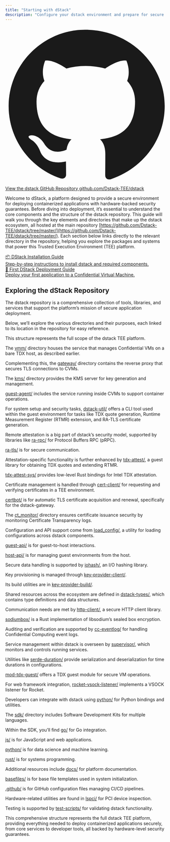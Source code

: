 ```yaml
---
title: "Starting with dStack"
description: "Configure your dstack environment and prepare for secure application deployment"
---
```


<div className="my-6">
  <a
    href="https://github.com/Dstack-TEE/dstack"
    target="_blank"
    rel="noopener noreferrer"
    className="block bg-gray-100 border border-gray-300 rounded-lg p-4 text-center hover:bg-blue-50 transition"
    style={{ textDecoration: 'none' }}
  >
    <span className="text-lg font-semibold text-blue-700 flex items-center justify-center gap-2">
      <svg xmlns="http://www.w3.org/2000/svg" className="inline-block h-5 w-5 text-blue-500" fill="currentColor" viewBox="0 0 24 24"><path d="M12 .5C5.73.5.5 5.73.5 12c0 5.08 3.29 9.39 7.86 10.91.58.11.79-.25.79-.56 0-.28-.01-1.02-.02-2-3.2.7-3.88-1.54-3.88-1.54-.53-1.34-1.3-1.7-1.3-1.7-1.06-.72.08-.71.08-.71 1.17.08 1.79 1.2 1.79 1.2 1.04 1.78 2.73 1.27 3.4.97.11-.75.41-1.27.74-1.56-2.56-.29-5.26-1.28-5.26-5.7 0-1.26.45-2.29 1.19-3.1-.12-.29-.52-1.46.11-3.05 0 0 .98-.31 3.2 1.18a11.1 11.1 0 0 1 2.92-.39c.99.01 1.99.13 2.92.39 2.22-1.49 3.2-1.18 3.2-1.18.63 1.59.23 2.76.11 3.05.74.81 1.19 1.84 1.19 3.1 0 4.43-2.7 5.41-5.27 5.7.42.36.79 1.09.79 2.2 0 1.59-.01 2.87-.01 3.26 0 .31.21.68.8.56C20.71 21.39 24 17.08 24 12c0-6.27-5.23-11.5-12-11.5z"/></svg>
      View the dstack GitHub Repository
    </span>
    <span className="text-sm text-gray-600 block mt-1">github.com/Dstack-TEE/dstack</span>
  </a>
</div>

Welcome to dStack, a platform designed to provide a secure environment for deploying containerized applications with hardware-backed security guarantees. Before diving into deployment, it’s essential to understand the core components and the structure of the dstack repository. This guide will walk you through the key elements and directories that make up the dstack ecosystem, all hosted at the main repository [https://github.com/Dstack-TEE/dstack/tree/master/](https://github.com/Dstack-TEE/dstack/tree/master/). Each section below links directly to the relevant directory in the repository, helping you explore the packages and systems that power this Trusted Execution Environment (TEE) platform.

<div style={{ display: 'flex', gap: '1.5rem', margin: '2rem 0' }}>
  <a href="/docs/getting-started/install/installation" style={{
    flex: 1,
    textDecoration: 'none',
    border: '1px solid #e0e0e0',
    borderRadius: '10px',
    padding: '1.5rem',
    background: '#fafbfc',
    boxShadow: '0 2px 8px rgba(0,0,0,0.03)',
    color: '#222'
  }}>
    <div style={{ fontSize: '1.2rem', fontWeight: 600, marginBottom: '0.5rem' }}>
      📦 DStack Installation Guide
    </div>
    <div style={{ fontSize: '1rem', color: '#555' }}>
      Step-by-step instructions to install dstack and required components.
    </div>
  </a>
  <a href="/docs/getting-started/first-deployment-steps/first-deployment" style={{
    flex: 1,
    textDecoration: 'none',
    border: '1px solid #e0e0e0',
    borderRadius: '10px',
    padding: '1.5rem',
    background: '#fafbfc',
    boxShadow: '0 2px 8px rgba(0,0,0,0.03)',
    color: '#222'
  }}>
    <div style={{ fontSize: '1.2rem', fontWeight: 600, marginBottom: '0.5rem' }}>
      🚢 First DStack Deployment Guide
    </div>
    <div style={{ fontSize: '1rem', color: '#555' }}>
      Deploy your first application to a Confidential Virtual Machine.
    </div>
  </a>
</div>



## Exploring the dStack Repository

The dstack repository is a comprehensive collection of tools, libraries, and services that support the platform’s mission of secure application deployment.

Below, we’ll explore the various directories and their purposes, each linked to its location in the repository for easy reference.

This structure represents the full scope of the dstack TEE platform.

The [vmm/](https://github.com/Dstack-TEE/dstack/tree/master/vmm) directory houses the service that manages Confidential VMs on a bare TDX host, as described earlier.

Complementing this, the [gateway/](https://github.com/Dstack-TEE/dstack/tree/master/gateway) directory contains the reverse proxy that secures TLS connections to CVMs.

The [kms/](https://github.com/Dstack-TEE/dstack/tree/master/kms) directory provides the KMS server for key generation and management.

[guest-agent/](https://github.com/Dstack-TEE/dstack/tree/master/guest-agent) includes the service running inside CVMs to support container operations.

For system setup and security tasks, [dstack-util/](https://github.com/Dstack-TEE/dstack/tree/master/dstack-util) offers a CLI tool used within the guest environment for tasks like TDX quote generation, Runtime Measurement Register (RTMR) extension, and RA-TLS certificate generation.

Remote attestation is a big part of dstack’s security model, supported by libraries like [ra-rpc/](https://github.com/Dstack-TEE/dstack/tree/master/ra-rpc) for Protocol Buffers RPC (pRPC).

[ra-tls/](https://github.com/Dstack-TEE/dstack/tree/master/ra-tls) is for secure communication.

Attestation-specific functionality is further enhanced by [tdx-attest/](https://github.com/Dstack-TEE/dstack/tree/master/tdx-attest), a guest library for obtaining TDX quotes and extending RTMR.

[tdx-attest-sys/](https://github.com/Dstack-TEE/dstack/tree/master/tdx-attest-sys) provides low-level Rust bindings for Intel TDX attestation.

Certificate management is handled through [cert-client/](https://github.com/Dstack-TEE/dstack/tree/master/cert-client) for requesting and verifying certificates in a TEE environment.

[certbot/](https://github.com/Dstack-TEE/dstack/tree/master/certbot) is for automatic TLS certificate acquisition and renewal, specifically for the dstack-gateway.

The [ct_monitor/](https://github.com/Dstack-TEE/dstack/tree/master/ct_monitor) directory ensures certificate issuance security by monitoring Certificate Transparency logs.

Configuration and API support come from [load_config/](https://github.com/Dstack-TEE/dstack/tree/master/load_config), a utility for loading configurations across dstack components.

[guest-api/](https://github.com/Dstack-TEE/dstack/tree/master/guest-api) is for guest-to-host interactions.

[host-api/](https://github.com/Dstack-TEE/dstack/tree/master/host-api) is for managing guest environments from the host.

Secure data handling is supported by [iohash/](https://github.com/Dstack-TEE/dstack/tree/master/iohash), an I/O hashing library.

Key provisioning is managed through [key-provider-client/](https://github.com/Dstack-TEE/dstack/tree/master/key-provider-client).

Its build utilities are in [key-provider-build/](https://github.com/Dstack-TEE/dstack/tree/master/key-provider-build).

Shared resources across the ecosystem are defined in [dstack-types/](https://github.com/Dstack-TEE/dstack/tree/master/dstack-types), which contains type definitions and data structures.

Communication needs are met by [http-client/](https://github.com/Dstack-TEE/dstack/tree/master/http-client), a secure HTTP client library.

[sodiumbox/](https://github.com/Dstack-TEE/dstack/tree/master/sodiumbox) is a Rust implementation of libsodium’s sealed box encryption.

Auditing and verification are supported by [cc-eventlog/](https://github.com/Dstack-TEE/dstack/tree/master/cc-eventlog) for handling Confidential Computing event logs.

Service management within dstack is overseen by [supervisor/](https://github.com/Dstack-TEE/dstack/tree/master/supervisor), which monitors and controls running services.

Utilities like [serde-duration/](https://github.com/Dstack-TEE/dstack/tree/master/serde-duration) provide serialization and deserialization for time durations in configurations.

[mod-tdx-guest/](https://github.com/Dstack-TEE/dstack/tree/master/mod-tdx-guest) offers a TDX guest module for secure VM operations.

For web framework integration, [rocket-vsock-listener/](https://github.com/Dstack-TEE/dstack/tree/master/rocket-vsock-listener) implements a VSOCK listener for Rocket.

Developers can integrate with dstack using [python/](https://github.com/Dstack-TEE/dstack/tree/master/python) for Python bindings and utilities.

The [sdk/](https://github.com/Dstack-TEE/dstack/tree/master/sdk) directory includes Software Development Kits for multiple languages.

Within the SDK, you’ll find [go/](https://github.com/Dstack-TEE/dstack/tree/master/sdk/go) for Go integration.

[js/](https://github.com/Dstack-TEE/dstack/tree/master/sdk/js) is for JavaScript and web applications.

[python/](https://github.com/Dstack-TEE/dstack/tree/master/sdk/python) is for data science and machine learning.

[rust/](https://github.com/Dstack-TEE/dstack/tree/master/sdk/rust) is for systems programming.

Additional resources include [docs/](https://github.com/Dstack-TEE/dstack/tree/master/docs) for platform documentation.

[basefiles/](https://github.com/Dstack-TEE/dstack/tree/master/basefiles) is for base file templates used in system initialization.

[.github/](https://github.com/Dstack-TEE/dstack/tree/master/.github) is for GitHub configuration files managing CI/CD pipelines.

Hardware-related utilities are found in [lspci/](https://github.com/Dstack-TEE/dstack/tree/master/lspci) for PCI device inspection.

Testing is supported by [test-scripts/](https://github.com/Dstack-TEE/dstack/tree/master/test-scripts) for validating dstack functionality.

This comprehensive structure represents the full dstack TEE platform, providing everything needed to deploy containerized applications securely, from core services to developer tools, all backed by hardware-level security guarantees.